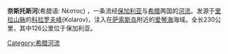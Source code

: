 {{Infobox River | river_name = 奈斯托斯河(Νέστος)
  | image_name = Nestos map.jpg
  | caption =
  | origin = {{Coord|42|07|10|N|23|35|10|E|}}, [[里拉山脉|里拉山脉]]
  | mouth = [[爱琴海|爱琴海]]（[[萨索斯岛|萨索斯岛]]附近海域）<br />{{Coord|40|50|51|N|24|48|15|E|display=inline,title}}
  | basin_countries = [[保加利亚|保加利亚]], [[希腊|希腊]]
  | length = 230 km
  | elevation = 2,240 m
  | discharge = Cherna Mesta源头附近1,462 m³/s，<br>Hadzhidimovo附近29,850 m³/s
  | watershed = 2767,1 km²
}}
'''奈斯托斯河'''(希腊语: Νέστος) ，一条流经[[保加利亚|保加利亚]]与[[希腊|希腊]]两国的[[河流|河流]]。发源于[[里拉山脉|里拉山脉]]的[[科拉罗夫峰|科拉罗夫峰]](Kolarov)，注入在[[萨索斯岛|萨索斯岛]]附近的[[爱琴海|爱琴海]]海域。全长230公里，其中126公里位于保加利亚。

{{Authority control}}
[[Category:希腊河流|Category:希腊河流]]